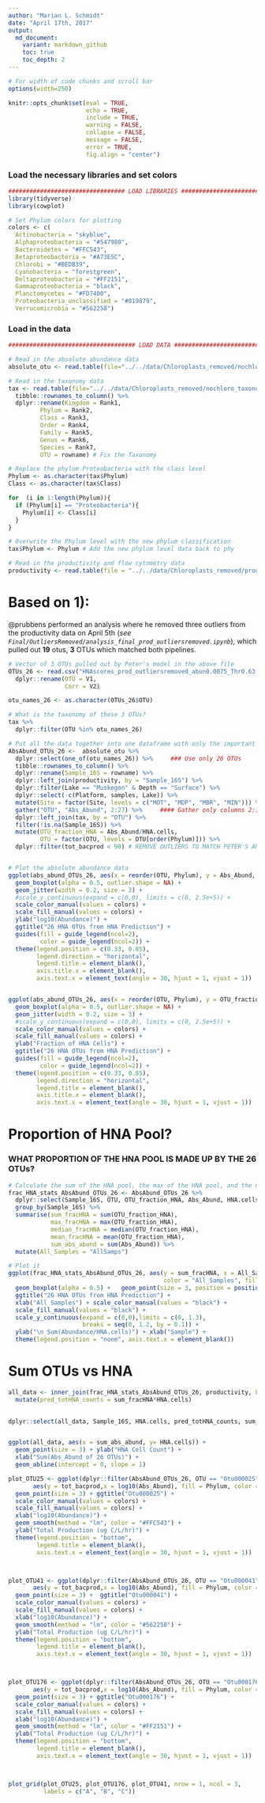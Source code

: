 ```yaml
---
author: "Marian L. Schmidt"
date: "April 17th, 2017"
output:
  md_document:
    variant: markdown_github
    toc: true
    toc_depth: 2
---
```




```r
# For width of code chunks and scroll bar 
options(width=250)

knitr::opts_chunk$set(eval = TRUE, 
                      echo = TRUE,
                      include = TRUE,
                      warning = FALSE,
                      collapse = FALSE,
                      message = FALSE,
                      error = TRUE,
                      fig.align = "center")
```



### Load the necessary libraries and set colors 
```r
################################# LOAD LIBRARIES ############################################
library(tidyverse)
library(cowplot)

# Set Phylum colors for plotting
colors <- c(
  Actinobacteria = "skyblue",
  Alphaproteobacteria = "#547980",  
  Bacteroidetes = "#FFC543", 
  Betaproteobacteria = "#A73E5C", 
  Chlorobi = "#BEDB39",
  Cyanobacteria = "forestgreen", 
  Deltaproteobacteria = "#FF2151", 
  Gammaproteobacteria = "black", 
  Planctomycetes = "#FD7400",
  Proteobacteria_unclassified = "#019879",
  Verrucomicrobia = "#562258")
```


### Load in the data
```r
#################################### LOAD DATA ##############################################

# Read in the absolute abundance data 
absolute_otu <- read.table(file="../../data/Chloroplasts_removed/nochloro_absolute_otu.tsv", header = TRUE) # Absolute OTU abundance table 

# Read in the taxonomy data 
tax <- read.table(file="../../data/Chloroplasts_removed/nochloro_taxonomy_otu.tsv", header = TRUE) %>%
  tibble::rownames_to_column() %>%
  dplyr::rename(Kingdom = Rank1,
         Phylum = Rank2, 
         Class = Rank3,
         Order = Rank4,
         Family = Rank5,
         Genus = Rank6,
         Species = Rank7,
         OTU = rowname) # Fix the Taxonomy

# Replace the phylum Proteobacteria with the class level
Phylum <- as.character(tax$Phylum)
Class <- as.character(tax$Class)

for  (i in 1:length(Phylum)){ 
  if (Phylum[i] == "Proteobacteria"){
    Phylum[i] <- Class[i]
  } 
}

# Overwrite the Phylum level with the new phylum classification
tax$Phylum <- Phylum # Add the new phylum level data back to phy

# Read in the productivity and flow cytometry data 
productivity <- read.table(file = "../../data/Chloroplasts_removed/productivity_data.tsv", header = TRUE) # Metadata file
```


# Based on 1): 

@prubbens performed an analysis where he removed three outliers from the productivity data on April 5th (*see `Final/OutliersRemoved/analysis_final_prod_outliersremoved.ipynb`*), which pulled out **19** otus, **3** OTUs which matched both pipelines.
  
```r
# Vector of 3 OTUs pulled out by Peter's model in the above file 
OTUs_26 <- read.csv("HNAscores_prod_outliersremoved_abun0.0075_Thr0.63.csv", header = FALSE) %>%
  dplyr::rename(OTU = V1,
                Corr = V2)

otu_names_26 <- as.character(OTUs_26$OTU)

# What is the taxonomy of these 3 OTUs?
tax %>%
  dplyr::filter(OTU %in% otu_names_26)

# Put all the data together into one dataframe with only the important OTUs
AbsAbund_OTUs_26 <-  absolute_otu %>%
  dplyr::select(one_of(otu_names_26)) %>%     ### Use only 26 OTUs
  tibble::rownames_to_column() %>%
  dplyr::rename(Sample_16S = rowname) %>%  
  dplyr::left_join(productivity, by = "Sample_16S") %>%
  dplyr::filter(Lake == "Muskegon" & Depth == "Surface") %>%
  dplyr::select(-c(Platform, samples, Lake)) %>%
  mutate(Site = factor(Site, levels = c("MOT", "MDP", "MBR", "MIN"))) %>%
  gather("OTU", "Abs_Abund", 2:27) %>%     #### Gather only columns 2:12
  dplyr::left_join(tax, by = "OTU") %>%
  filter(!is.na(Sample_16S)) %>%
  mutate(OTU_fraction_HNA = Abs_Abund/HNA.cells,
         OTU = factor(OTU, levels = OTU[order(Phylum)])) %>%
  dplyr::filter(tot_bacprod < 90) # REMOVE OUTLIERS TO MATCH PETER'S ANALYSIS


# Plot the absolute abundance data 
ggplot(abs_abund_OTUs_26, aes(x = reorder(OTU, Phylum), y = Abs_Abund, fill = Phylum, color = Phylum)) +
  geom_boxplot(alpha = 0.5, outlier.shape = NA) +
  geom_jitter(width = 0.2, size = 3) +
  #scale_y_continuous(expand = c(0,0), limits = c(0, 2.5e+5)) +
  scale_color_manual(values = colors) +
  scale_fill_manual(values = colors) +
  ylab("log10(Abundance)") +
  ggtitle("26 HNA OTUs from HNA Prediction") + 
  guides(fill = guide_legend(ncol=2),
         color = guide_legend(ncol=2)) +
  theme(legend.position = c(0.33, 0.85),
        legend.direction = "horizontal",
        legend.title = element_blank(),
        axis.title.x = element_blank(),
        axis.text.x = element_text(angle = 30, hjust = 1, vjust = 1))


ggplot(abs_abund_OTUs_26, aes(x = reorder(OTU, Phylum), y = OTU_fraction_HNA, fill = Phylum, color = Phylum)) +
  geom_boxplot(alpha = 0.5, outlier.shape = NA) +
  geom_jitter(width = 0.2, size = 3) +
  #scale_y_continuous(expand = c(0,0), limits = c(0, 2.5e+5)) +
  scale_color_manual(values = colors) +
  scale_fill_manual(values = colors) +
  ylab("Fraction of HNA Cells") +
  ggtitle("26 HNA OTUs from HNA Prediction") + 
  guides(fill = guide_legend(ncol=2),
         color = guide_legend(ncol=2)) +
  theme(legend.position = c(0.33, 0.85),
        legend.direction = "horizontal",
        legend.title = element_blank(),
        axis.title.x = element_blank(),
        axis.text.x = element_text(angle = 30, hjust = 1, vjust = 1))
```

# Proportion of HNA Pool?

### WHAT PROPORTION OF THE HNA POOL IS MADE UP BY THE 26 OTUs?
```r
# Calculate the sum of the HNA pool, the max of the HNA pool, and the median/mean
frac_HNA_stats_AbsAbund_OTUs_26 <- AbsAbund_OTUs_26 %>%
  dplyr::select(Sample_16S, OTU, OTU_fraction_HNA, Abs_Abund, HNA.cells) %>%
  group_by(Sample_16S) %>%
  summarise(sum_fracHNA = sum(OTU_fraction_HNA), 
            max_fracHNA = max(OTU_fraction_HNA), 
            median_fracHNA = median(OTU_fraction_HNA), 
            mean_fracHNA = mean(OTU_fraction_HNA),
            sum_abs_abund = sum(Abs_Abund)) %>%
  mutate(All_Samples = "AllSamps")

# Plot it
ggplot(frac_HNA_stats_AbsAbund_OTUs_26, aes(y = sum_fracHNA, x = All_Samples, 
                                            color = "All_Samples", fill = "All_Samples")) +
  geom_boxplot(alpha = 0.5) +   geom_point(size = 3, position = position_jitterdodge()) +
  ggtitle("26 HNA OTUs from HNA Prediction") + 
  xlab("All Samples") + scale_color_manual(values = "black") +
  scale_fill_manual(values = "black") +
  scale_y_continuous(expand = c(0,0),limits = c(0, 1.3), 
                     breaks = seq(0, 1.2, by = 0.1)) +
  ylab("\n Sum(Abundance/HNA.cells)") + xlab("Sample") +
  theme(legend.position = "none", axis.text.x = element_blank())

```


# Sum OTUs vs HNA
```r
all_data <- inner_join(frac_HNA_stats_AbsAbund_OTUs_26, productivity, by = "Sample_16S") %>%
  mutate(pred_totHNA_counts = sum_fracHNA*HNA.cells)
  

dplyr::select(all_data, Sample_16S, HNA.cells, pred_totHNA_counts, sum_fracHNA)


ggplot(all_data, aes(x = sum_abs_abund, y= HNA.cells)) +
  geom_point(size = 3) + ylab("HNA Cell Count") + 
  xlab("Sum(Abs_Abund of 26 OTUs)") + 
  geom_abline(intercept = 0, slope = 1)

```



```r
plot_OTU25 <- ggplot(dplyr::filter(AbsAbund_OTUs_26, OTU == "Otu000025"), 
       aes(y = tot_bacprod,x = log10(Abs_Abund), fill = Phylum, color = Phylum)) +
  geom_point(size = 3) + ggtitle("Otu000025") +
  scale_color_manual(values = colors) +
  scale_fill_manual(values = colors) +
  xlab("log10(Abundance)") +
  geom_smooth(method = "lm", color = "#FFC543") +
  ylab("Total Production (ug C/L/hr)") + 
  theme(legend.position = "bottom",
        legend.title = element_blank(),
        axis.text.x = element_text(angle = 30, hjust = 1, vjust = 1))



plot_OTU41 <- ggplot(dplyr::filter(AbsAbund_OTUs_26, OTU == "Otu000041"), 
       aes(y = tot_bacprod,x = log10(Abs_Abund), fill = Phylum, color = Phylum)) +
  geom_point(size = 3) +  ggtitle("Otu000041") +
  scale_color_manual(values = colors) +
  scale_fill_manual(values = colors) +
  xlab("log10(Abundance)") +
  geom_smooth(method = "lm", color = "#562258") +
  ylab("Total Production (ug C/L/hr)") + 
  theme(legend.position = "bottom",
        legend.title = element_blank(),
        axis.text.x = element_text(angle = 30, hjust = 1, vjust = 1))



plot_OTU176 <- ggplot(dplyr::filter(AbsAbund_OTUs_26, OTU == "Otu000176"), 
       aes(y = tot_bacprod,x = log10(Abs_Abund), fill = Phylum, color = Phylum)) +
  geom_point(size = 3) + ggtitle("Otu000176") +
  scale_color_manual(values = colors) +
  scale_fill_manual(values = colors) +
  xlab("log10(Abundance)") +
  geom_smooth(method = "lm", color = "#FF2151") +
  ylab("Total Production (ug C/L/hr)") + 
  theme(legend.position = "bottom",
        legend.title = element_blank(),
        axis.text.x = element_text(angle = 30, hjust = 1, vjust = 1))



plot_grid(plot_OTU25, plot_OTU176, plot_OTU41, nrow = 1, ncol = 3,
          labels = c("A", "B", "C"))


```
